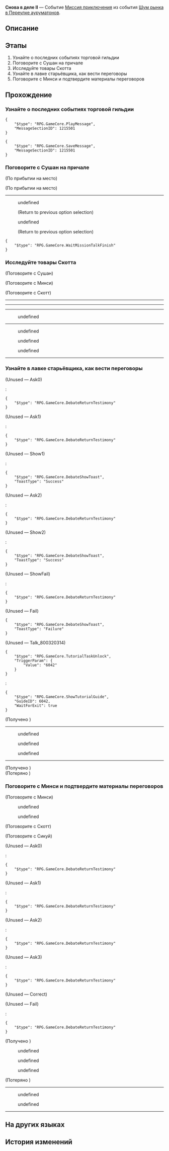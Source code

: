 {{Дополнить|Диалоги.}}
{{Миссия Инфобокс
|id              = 8003203
|Название        = 
|Изображение     = Миссия Снова в деле II.png
|Тип             = Миссия приключения
|События         = Шум рынка в Переулке ауруматонов
|Глава           = Шум рынка в Переулке ауруматонов
|Условия         = Завершена [[Миссия приключения]] ''[[Снова в деле II]]''
|Персонажи       = Афэн; Гул толпы; Ляньянь; Минси; Первопроходец; Представитель торгового отдела КММ; Работник причала; Сикуй; Скотт; Сушан; Трусливый работник причала
|СтартЛокация    = [[Лофу Сяньчжоу]] — [[Переулок ауруматонов]]
|Мир             = Лофу Сяньчжоу
|Предыдущая      = 
|Следующая       = Управление причалом II
|Награды         = Опыт Освоения*200; Звёздный нефрит*40; Путеводитель путешественника*5; Утраченный кристалл*5; Кредиты*45 000
}}
'''Снова в деле II''' — Событие [[Миссия приключения]] из события [[Шум рынка в Переулке ауруматонов]].

==Описание==
{{Описание|<!--официальное описание из Перекрёстка судеб-->}}

==Этапы==
# Узнайте о последних событиях торговой гильдии
# Поговорите с Сушан на причале
# Исследуйте товары Скотта
# Узнайте в лавке старьёвщика, как вести переговоры
# Поговорите с Минси и подтвердите материалы переговоров

==Прохождение==
{{Дополнить}}


===Узнайте о последних событиях торговой гильдии===
{{Описание миссии|локация=Переулок ауруматонов|В Переулке ауруматонов должно было появиться что-то новенькое. Не хотите проверить?<br />Регулярно посещайте Переулок ауруматонов.}}
{{Диалог Начало}}
<pre>{
	"$type": "RPG.GameCore.PlayMessage",
	"MessageSectionID": 1215501
}</pre>
<pre>{
	"$type": "RPG.GameCore.SaveMessage",
	"MessageSectionID": 1215501
}</pre>
{{Диалог Конец}}

===Поговорите с Сушан на причале===
{{Описание миссии|локация=Переулок ауруматонов|Вы слышали, что Сушан нашла доказательства того, что представитель КММ повредил логистические маршруты причала. Подтвердите это.<br />Настоящая торговая война состоит не только из высококлассных силовых приёмов и хитроумных стратегий, но и из простых маленьких пакостей.}}
{{Диалог Начало}}
;(По прибытии на место)

;(По прибытии на место)
----
<!--Unknown TalkSentence: 800320901-->
<!--Unknown TalkSentence: 800320902-->
<!--Unknown TalkSentence: 800320903-->
:{{Диалог|Arrow}} undefined
::<!--0.8-second delay-->
:<!--Unknown TalkSentence: 800320905-->
:<!--Unknown TalkSentence: 800320908-->
:<!--Unknown TalkSentence: 800320909-->
:;(Return to previous option selection)
:{{Диалог|Arrow}} undefined
::<!--0.8-second delay-->
:<!--Unknown TalkSentence: 800320907-->
:<!--Unknown TalkSentence: 800320908-->
:<!--Unknown TalkSentence: 800320909-->
:;(Return to previous option selection)
<!--Unknown TalkSentence: 800320941-->
<pre>{
	"$type": "RPG.GameCore.WaitMissionTalkFinish"
}</pre>
{{Диалог Конец}}

===Исследуйте товары Скотта===
{{Описание миссии|локация=Переулок ауруматонов|Порядочный человек не боится клеветы. Если вы не сделали ничего плохого, то нечего бояться проверки.<br />Внимательно изучите товары Скотта на предмет грязных уловок с его стороны.}}
{{Диалог Начало}}

;(Поговорите с Сушан)
<!--Unknown TalkSentence: 800320913-->

;(Поговорите с Минси)
<!--Unknown TalkSentence: 800320921-->

;(Поговорите с Скотт)
<!--Unknown TalkSentence: 800320914-->
----
<!--Unknown TalkSentence: 800321261-->
<!--Unknown TalkSentence: 800321262-->
<!--Unknown TalkSentence: 800321263-->
<!--Unknown TalkSentence: 800321264-->
<!--Unknown TalkSentence: 800321265-->
<!--Unknown TalkSentence: 800321266-->
<!--Unknown TalkSentence: 800321267-->
<!--Unknown TalkSentence: 800321268-->
<!--Unknown TalkSentence: 800321269-->
<!--Unknown TalkSentence: 800321270-->
----
----
<!--Unknown TalkSentence: 800321001-->
<!--Unknown TalkSentence: 800321002-->
:{{Диалог|Arrow}} undefined
:<!--0.8-second delay-->
<!--Unknown TalkSentence: 800321004-->
<!--Unknown TalkSentence: 800321005-->
<!--Unknown TalkSentence: 800321006-->
<!--Unknown TalkSentence: 800321007-->
<!--Unknown TalkSentence: 800321008-->
<!--Unknown TalkSentence: 800321009-->
<!--Unknown TalkSentence: 800321010-->
<!--Unknown TalkSentence: 800321011-->
<!--Unknown TalkSentence: 800321012-->
----
<!--Unknown TalkSentence: 800321031-->
:{{Диалог|Arrow}} undefined
::<!--0.8-second delay-->
:{{Диалог|Arrow}} undefined
::<!--0.8-second delay-->
:{{Диалог|Arrow}} undefined
<!--Unknown TalkSentence: 800321033-->
<!--Unknown TalkSentence: 800321038-->
<!--Unknown TalkSentence: 800321039-->
<!--Unknown TalkSentence: 800321040-->
----
{{Диалог Конец}}

===Узнайте в лавке старьёвщика, как вести переговоры===
{{Описание миссии|локация=Переулок ауруматонов|Похоже, Скотт подготовился заранее, поэтому-то он так ехидничал. Учитывая, что в дальнейшем вам придётся вести с ним переговоры, с ним явно будут проблемы. К счастью, госпожа секретарь вспомнила, что таинственный председатель торговой гильдии где-то поблизости. Он должен научить всем видам техники ведения переговоров!<br />Правда, вместо него опять может быть Ляньянь. Вы уже привыкли к секретности, которую председатель, похоже, поддерживает.}}
{{Диалог Начало}}

;(Unused &mdash; Ask0)
:{{tx}}
:<pre>{
	"$type": "RPG.GameCore.DebateReturnTestimony"
}</pre>

;(Unused &mdash; Ask1)
:{{tx}}
:<pre>{
	"$type": "RPG.GameCore.DebateReturnTestimony"
}</pre>

;(Unused &mdash; Show1)
:{{tx}}
:<pre>{
	"$type": "RPG.GameCore.DebateShowToast",
	"ToastType": "Success"
}</pre>

;(Unused &mdash; Ask2)
:{{tx}}
:<pre>{
	"$type": "RPG.GameCore.DebateReturnTestimony"
}</pre>

;(Unused &mdash; Show2)
:{{tx}}
:<pre>{
	"$type": "RPG.GameCore.DebateShowToast",
	"ToastType": "Success"
}</pre>

;(Unused &mdash; ShowFail)
:{{tx}}
:<pre>{
	"$type": "RPG.GameCore.DebateReturnTestimony"
}</pre>

;(Unused &mdash; Fail)
<pre>{
	"$type": "RPG.GameCore.DebateShowToast",
	"ToastType": "Failure"
}</pre>

;(Unused &mdash; Talk_800320314)
<pre>{
	"$type": "RPG.GameCore.TutorialTaskUnlock",
	"TriggerParam": {
		"Value": "6042"
	}
}</pre>
:<pre>{
	"$type": "RPG.GameCore.ShowTutorialGuide",
	"GuideID": 6042,
	"WaitForExit": true
}</pre>

;(Получено {{Item|Посылка|20|x=1|text=Посылка}})
----
<!--Unknown TalkSentence: 800321201-->
<!--Unknown TalkSentence: 800321202-->
<!--Unknown TalkSentence: 800321203-->
<!--Unknown TalkSentence: 800321204-->
<!--Unknown TalkSentence: 800321205-->
:{{Диалог|Arrow}} undefined
:{{Диалог|Arrow}} undefined
:{{Диалог|Arrow}} undefined
:<!--0.8-second delay-->
<!--Unknown TalkSentence: 800321207-->
<!--Unknown TalkSentence: 800321212-->
<!--Unknown TalkSentence: 800321213-->
<!--Unknown TalkSentence: 800321214-->
----
;(Получено {{Item|Показания работника причала|20|x=1|text=Показания работника причала}})
;(Потеряно {{Item|Посылка|20|x=1|text=Посылка}})
{{Диалог Конец}}

===Поговорите с Минси и подтвердите материалы переговоров===
{{Описание миссии|локация=Переулок ауруматонов|Приближается время переговоров. Сначала вам следует ознакомиться со всеми материалами.<br />Обсудите их с госпожой секретарём и постарайтесь получить преимущество в предстоящей словесной перепалке.}}
{{Диалог Начало}}


;(Поговорите с Минси)
<!--Unknown TalkSentence: 800321231-->
:{{Диалог|Arrow}} undefined
:<!--Unknown TalkSentence: 800321233-->
:<!--Unknown TalkSentence: 800321235-->
:{{Диалог|Exit}} undefined

;(Поговорите с Скотт)
<!--Unknown TalkSentence: 800323001-->

;(Поговорите с Сикуй)
<!--Unknown TalkSentence: 800323002-->
;(Unused &mdash; Ask0)
:{{tx}}
:<pre>{
	"$type": "RPG.GameCore.DebateReturnTestimony"
}</pre>

;(Unused &mdash; Ask1)
:{{tx}}
:<pre>{
	"$type": "RPG.GameCore.DebateReturnTestimony"
}</pre>

;(Unused &mdash; Ask2)
:{{tx}}
:<pre>{
	"$type": "RPG.GameCore.DebateReturnTestimony"
}</pre>

;(Unused &mdash; Ask3)
:{{tx}}
:<pre>{
	"$type": "RPG.GameCore.DebateReturnTestimony"
}</pre>

;(Unused &mdash; Correct)
:{{tx}}

;(Unused &mdash; Fail)
:{{tx}}
:<pre>{
	"$type": "RPG.GameCore.DebateReturnTestimony"
}</pre>

;(Получено {{Item|Плата за аренду причала|20|x=1|text=Плата за аренду причала}})
<!--Unknown TalkSentence: 800321501-->
<!--Unknown TalkSentence: 800321502-->
<!--Unknown TalkSentence: 800321503-->
<!--Unknown TalkSentence: 800321504-->
<!--Unknown TalkSentence: 800321505-->
<!--Unknown TalkSentence: 800321506-->
<!--Unknown TalkSentence: 800321507-->
<!--Unknown TalkSentence: 800321508-->
<!--Unknown TalkSentence: 800321509-->
:{{Диалог|Arrow}} undefined
:<!--Unknown TalkSentence: 800321511-->
:<!--Unknown TalkSentence: 800321512-->
:<!--Unknown TalkSentence: 800321513-->
:<!--Unknown TalkSentence: 800321514-->
:<!--Unknown TalkSentence: 800321515-->
:<!--Unknown TalkSentence: 800321516-->
:{{Диалог|Arrow}} undefined
:<!--Unknown TalkSentence: 800321511-->
:<!--Unknown TalkSentence: 800321512-->
:<!--Unknown TalkSentence: 800321513-->
:<!--Unknown TalkSentence: 800321514-->
:<!--Unknown TalkSentence: 800321515-->
:<!--Unknown TalkSentence: 800321516-->
:{{Диалог|Arrow}} undefined
:<!--Unknown TalkSentence: 800321513-->
:<!--Unknown TalkSentence: 800321514-->
:<!--Unknown TalkSentence: 800321515-->
:<!--Unknown TalkSentence: 800321516-->
<!--Unknown TalkSentence: 800321513-->
<!--Unknown TalkSentence: 800321514-->
<!--Unknown TalkSentence: 800321515-->
<!--Unknown TalkSentence: 800321516-->
;(Потеряно {{Item|Показания работника причала|20|x=1|text=Показания работника причала}})
----
<!--Unknown TalkSentence: 800321551-->
:{{Диалог|Arrow}} undefined
:{{Диалог|Arrow}} undefined
:<!--0.8-second delay-->
<!--Unknown TalkSentence: 800321553-->
<!--Unknown TalkSentence: 800321556-->
<!--Unknown TalkSentence: 800321557-->
<!--Unknown TalkSentence: 800321558-->
----
{{Диалог Конец}}

==На других языках==
{{На других языках
|en   = Back in Business (II)
|zhs  = 金戺重喧•其二
|zht  = 金戺重喧•其二
|ja   = 金庭、喧騒を重ねて・その2
|ko   = 다시 부흥하는 금빛•2
|es   = De nuevo en activo&nbsp;II
|fr   = Les affaires reprennent (II)
|ru   = Снова в деле II
|th   = คืนสู่ความรุ่งเรือง 2
|vi   = Huyên Náo Trở Lại 2
|de   = Wieder im Geschäft 2
|id   = Hiruk Pikuk yang Kembali Bergaung 2
|pt   = De Volta aos Negócios (II)
}}

==История изменений==
{{История изменений|2.7}}
